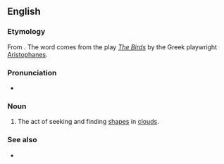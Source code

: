 ==English==

===Etymology===
{{root|en|ine-pro|*nebʰ-}}
From {{uder|en|grc|Νεφελοκοκκυγία}}. The word comes from the play [[w:The Birds (play)|''The Birds'']] by the Greek playwright [[w:Aristophanes|Aristophanes]].

===Pronunciation===
* {{a|US}} {{IPA|en|/nɛ.fə.loʊ.kɑkˈsɪ.d͡ʒi.ə/}}

===Noun===
{{en-noun|-}}

# The act of seeking and finding [[shapes]] in [[clouds]].

===See also===
* {{l|en|cloud-cuckoo-land}}